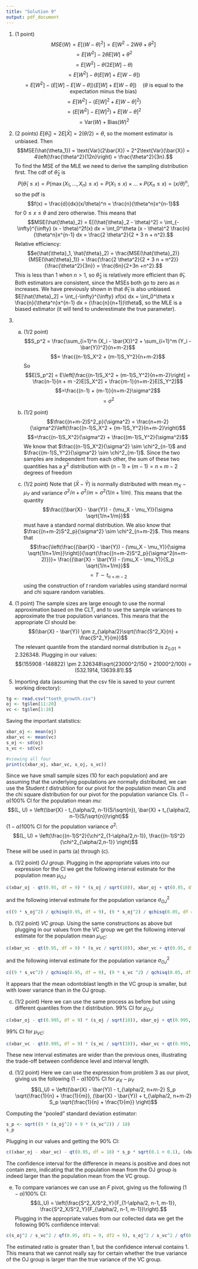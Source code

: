 ```yaml
---
title: "Solution 9"
output: pdf_document
---
```


1. (1 point) $$MSE(W) = E[(W - \theta)^2] = E[W^2 - 2W\theta + \theta^2]$$ $$= E[W^2] - 2\theta E[W] + \theta^2$$ $$=E[W^2] - \theta(2E[W] -\theta)$$ $$=E[W^2] - \theta(E[W] + E[W - \theta])$$ $$=E[W^2] - (E[W] - E[W - \theta])(E[W] + E[W - \theta]) \quad (\theta \text{ is equal to the expectation minus the bias})$$ $$= E[W^2] - (E[W]^2 + E[W - \theta]^2)$$ $$= (E[W^2] - E[W]^2) + E[W - \theta]^2$$ $$= \text{Var}(W) + \text{Bias}(W)^2$$

1. (2 points) $E[\hat{\theta}_1] = 2E[\bar{X}] = 2(\theta/2) = \theta$, so the moment estimator is unbiased. Then $$MSE(\hat{\theta_1}) = \text{Var}(2\bar{X}) = 2^2\text{Var}(\bar{X}) = 4\left(\frac{\theta^2}{12n}\right) = \frac{\theta^2}{3n}.$$ To find the MSE of the MLE we need to derive the sampling distribution first. The cdf of $\hat{\theta}_2$ is $$P(\hat{\theta}_1 \leq x) = P(\max(X_1,...,X_n) \leq x) = P(X_1 \leq x)\times...\times P(X_n \leq x) = (x/\theta)^n,$$ so the pdf is $$f(x) = \frac{d}{dx}(x/\theta)^n = \frac{n}{\theta^n}x^{n-1}$$ for $0 \leq x \leq \theta$ and zero otherwise. This means that $$MSE(\hat{\theta}_2) = E[(\hat{\theta}_2 - \theta)^2] = \int_{-\infty}^{\infty} (x - \theta)^2f(x) dx = \int_0^\theta (x - \theta)^2 \frac{n}{\theta^n}x^{n-1} dx = \frac{2 \theta^2}{2 + 3 n + n^2}.$$ Relative efficiency: $$e(\hat{\theta}_1, \hat{\theta}_2) = \frac{MSE(\hat{\theta}_2)}{MSE(\hat{\theta}_1)} = \frac{\frac{2 \theta^2}{2 + 3 n + n^2}}{\frac{\theta^2}{3n}} = \frac{6n}{2+3n +n^2}.$$ This is less than 1 when $n>1$, so $\hat{\theta}_2$ is relatively more efficient than $\hat{\theta}_1$. Both estimators are consistent, since the MSEs both go to zero as $n$ increases. We have previously shown in that $\hat{\theta}_1$ is also unbiased. $E[\hat{\theta}_2] = \int_{-\infty}^{\infty} xf(x) dx = \int_0^\theta x \frac{n}{\theta^n}x^{n-1} dx = (\frac{n}{n+1})\theta$, so the MLE is a biased estimator (it will tend to underestimate the true parameter).
    

1.  a. (1/2 point) $$S_p^2 = \frac{\sum_{i=1}^n (X_i - \bar{X})^2 + \sum_{i=1}^m (Y_i - \bar{Y})^2}{n+m-2}$$ $$= \frac{(n-1)S_X^2 + (m-1)S_Y^2}{n+m-2}$$ So $$E[S_p^2] = E\left[\frac{(n-1)S_X^2 + (m-1)S_Y^2}{n+m-2}\right] = \frac{n-1}{n + m -2}E[S_X^2] + \frac{m-1}{n+m-2}E[S_Y^2]$$ $$=\frac{(n-1) + (m-1)}{n+m-2}\sigma^2$$ $$= \sigma^2$$

    b. (1/2 point) $$\frac{(n+m-2)S^2_p}{\sigma^2} = \frac{n+m-2}{\sigma^2}\left(\frac{(n-1)S_X^2 + (m-1)S_Y^2}{n+m-2}\right)$$   $$=\frac{(n-1)S_X^2}{\sigma^2} + \frac{(m-1)S_Y^2}{\sigma^2}$$ We know that $\frac{(n-1)S_X^2}{\sigma^2} \sim \chi^2_{n-1}$ and $\frac{(m-1)S_Y^2}{\sigma^2} \sim \chi^2_{m-1}$. Since the two samples are independent from each other, the sum of these two quantities has a $\chi^2$ distribution with $(n-1) + (m-1) = n + m - 2$ degrees of freedom
    
    c. (1/2 point) Note that $(\bar{X} - \bar{Y})$ is normally distributed with mean $m_X - \mu_Y$ and variance $\sigma^2/n + \sigma^2/m = \sigma^2(1/n + 1/m)$. This means that the quantity $$\frac{(\bar{X} - \bar{Y}) - (\mu_X - \mu_Y)}{\sigma \sqrt{1/n+1/m}}$$ must have a standard normal distribution. We also know that $\frac{(n+m-2)S^2_p}{\sigma^2} \sim \chi^2_{n+m-2}$. This means that  $$\frac{\left(\frac{(\bar{X} - \bar{Y}) - (\mu_X - \mu_Y)}{\sigma \sqrt{1/n+1/m}}\right)}{\sqrt{\frac{(n+m-2)S^2_p}{\sigma^2(n+m-2)}}}= \frac{(\bar{X} - \bar{Y}) - (\mu_X - \mu_Y)}{S_p \sqrt{1/n+1/m}}$$ $$= T \sim t_{n+m-2}$$ using the construction of $t$ random variables using standard normal and chi square random variables.
    
1. (1 point) The sample sizes are large enough to use the normal approximation based on the CLT, and to use the sample variances to approximate the true population variances. This means that the appropriate CI should be: $$(\bar{X} - \bar{Y}) \pm z_{\alpha/2}\sqrt{\frac{S^2_X}{n} + \frac{S^2_Y}{m}}$$ The relevant quantile from the standard normal distribution is $z_{0.01} = 2.326348$. Plugging in our values: $$(155908 -148822) \pm 2.326348\sqrt{23000^2/150 + 21000^2/100} = (532.1914, 13639.81).$$


1. Importing data (assuming that the csv file is saved to your current working directory):

```r
tg <- read.csv("tooth_growth.csv")
oj <- tg$len[11:20]
vc <- tg$len[1:10]
```

Saving the important statistics:

```r
xbar_oj <- mean(oj)
xbar_vc <- mean(vc)
s_oj <- sd(oj)
s_vc <- sd(vc)

#viewing all four
print(c(xbar_oj, xbar_vc, s_oj, s_vc))
```

Since we have small sample sizes (10 for each population) and are assuming that the underlying populations are normally distributed, we can use the Student $t$ distrubtion for our pivot for the population mean CIs and the chi square distribution for our pivot for the population variance CIs. $(1-\alpha)100$\% CI for the population mean $mu$: $$(L, U) = \left(\bar{X} - t_{\alpha/2, n-1}(S/\sqrt{n}), \bar{X} + t_{\alpha/2, n-1}(S/\sqrt{n})\right)$$ $(1-\alpha)100$\% CI for the population variance $\sigma^2$: $$(L, U) = \left(\frac{(n-1)S^2}{\chi^2_{1-\alpha/2,n-1}}, \frac{(n-1)S^2}{\chi^2_{\alpha/2,n-1}}  \right)$$ These will be used in parts (a) through (c).


a. (1/2 point) *OJ group.* Plugging in the appropriate values into our expression for the CI we get the following interval estimate for the population mean $\mu_{OJ}$

```r
c(xbar_oj - qt(0.95, df = 9) * (s_oj / sqrt(10)), xbar_oj + qt(0.95, df = 9) * (s_oj / sqrt(10)))
```
and the following interval estimate for the population variance $\sigma^2_{OJ}$

```r
c((9 * s_oj^2) / qchisq(0.95, df = 9), (9 * s_oj^2) / qchisq(0.05, df = 9))
```

b. (1/2 point) *VC group.* Using the same constructions as above but plugging in our values from the VC group we get the following interval estimate for the population mean $\mu_{VC}$:

```r
c(xbar_vc - qt(0.95, df = 9) * (s_vc / sqrt(10)), xbar_vc + qt(0.95, df = 9) * (s_vc / sqrt(10)))
```
and the following interval estimate for the population variance $\sigma^2_{OJ}$

```r
c((9 * s_vc^2) / qchisq(0.95, df = 9), (9 * s_vc ^2) / qchisq(0.05, df = 9))
```
It appears that the mean odontoblast length in the VC group is smaller, but with lower variance than in the OJ group.

c. (1/2 point) Here we can use the same process as before but using different quantiles from the $t$ distribution. $99$\% CI for $\mu_{OJ}$: 

```r
c(xbar_oj - qt(0.995, df = 9) * (s_oj / sqrt(10)), xbar_oj + qt(0.995, df = 9) * (s_oj / sqrt(10)))
```

$99$\% CI for $\mu_{VC}$:

```r
c(xbar_vc - qt(0.995, df = 9) * (s_vc / sqrt(10)), xbar_vc + qt(0.995, df = 9) * (s_vc / sqrt(10)))
```

These new interval estimates are wider than the previous ones, illustrating the trade-off between confidence level and interval length. 

d. (1/2 point) Here we can use the expression from problem 3 as our pivot, giving us the following $(1 - \alpha)100$\% CI for $\mu_X - \mu_Y$ $$(L,U) = \left((\bar{X} - \bar{Y}) - t_{\alpha/2, n+m-2} S_p \sqrt{\frac{1}{n} + \frac{1}{m}}, (\bar{X} - \bar{Y}) + t_{\alpha/2, n+m-2} S_p \sqrt{\frac{1}{n} + \frac{1}{m}} \right)$$

Computing the "pooled" standard deviation estimator:

```r
s_p <- sqrt((9 * (s_oj^2) + 9 * (s_vc^2)) / 18)
s_p
```
    
Plugging in our values and getting the $90$\% CI:

```r
c((xbar_oj - xbar_vc) - qt(0.95, df = 18) * s_p * sqrt(0.1 + 0.1), (xbar_oj - xbar_vc) + qt(0.95, df = 18) * s_p * sqrt(0.1 + 0.1))
```
The confidence interval for the difference in means is positive and does not contain zero, indicating that the population mean from the OJ group is indeed larger than the population mean from the VC group.

e. To compare variances we can use an $F$ pivot, giving us the following $(1-\alpha)100$\% CI: $$(L,U) = \left(\frac{S^2_X/S^2_Y}{F_{1-\alpha/2, n-1, m-1}}, \frac{S^2_X/S^2_Y}{F_{\alpha/2, n-1, m-1}}\right).$$ Plugging in the appropriate values from our collected data we get the following $90$\% confidence interval:

```r
c(s_oj^2 / s_vc^2 / qf(0.95, df1 = 9, df2 = 9), s_oj^2 / s_vc^2 / qf(0.05, df1 = 9, df2 = 9))
```
The estimated ratio is greater than 1, but the confidence interval contains 1. This means that we cannot really say for certain whether the true variance of the OJ group is larger than the true variance of the VC group.